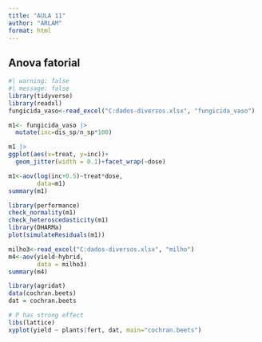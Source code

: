 ```yaml
---
title: "AULA 11"
author: "ARLAM"
format: html
---
```


## Anova fatorial 

```r
#| warning: false
#| message: false
library(tidyverse)
library(readxl)
fungicida_vaso<-read_excel("C:dados-diversos.xlsx", "fungicida_vaso")

m1<- fungicida_vaso |> 
  mutate(inc=dis_sp/n_sp*100)
```

```r
m1 |> 
ggplot(aes(x=treat, y=inc))+
  geom_jitter(width = 0.1)+facet_wrap(~dose)
```

```r
m1<-aov(log(inc+0.5)~treat*dose, 
        data=m1)
summary(m1)

library(performance)
check_normality(m1)
check_heteroscedasticity(m1)
library(DHARMa)
plot(simulateResiduals(m1))

```

```r
milho3<-read_excel("C:dados-diversos.xlsx", "milho")
m4<-aov(yield~hybrid,
        data = milho3)
summary(m4)

```

```r
library(agridat)
data(cochran.beets)
dat = cochran.beets

# P has strong effect
libs(lattice)
xyplot(yield ~ plants|fert, dat, main="cochran.beets") 


```
